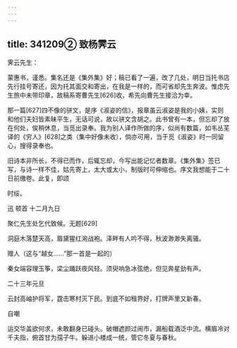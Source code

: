 ```yaml
---
---
---
```

title: 341209② 致杨霁云
---




霁云先生：

蒙惠书，谨悉。集名还是《集外集》好；稿已看了一遍，改了几处，明日当托书店先行挂号寄还，因为托其面交和寄出，在我是一样的，而可省却先生奔波。惟虑先生旅中未带印章，故稿系寄曹先生[626]收，希先向曹先生接洽为幸。

那一篇[627]四不像的骈文，是序《淑姿的信》，报章虽云淑姿是我的小姨，实则和他们夫妇皆素昧平生，无话可说，故以骈文含胡之。此书曾有一本，但忘却了放在何处，俟稍休息，当觅出录奉。我为别人译作所做的序，似尚有数篇，如韦丛芜译的《穷人》[628]之类（集中好像未收），倘亦可用，当于觅《淑姿》时一同留心，搜得录奉也。

旧诗本非所长，不得已而作，后辄忘却，今写出能记忆者数章。《集外集》签已写，与诗一样不佳，姑先寄上，太大或太小，制版时可伸缩也。序文我想能于二十日前缴卷。此复，即颂

时绥。

迅 顿首 十二月九日

聚仁先生处乞代致候。无题[629]

洞庭木落楚天高，眉黛猩红涴战袍。泽畔有人吟不得，秋波渺渺失离骚。

赠人（这与“越女……”那一首是一起的）

秦女端容理玉筝，梁尘踊跃夜风轻。须臾响急冰弦绝，但见奔星劲有声。

二十三年元旦

云封高岫护将军，霆击寒村灭下民。到底不如租界好，打牌声里又新春。

自嘲

运交华盖欲何求，未敢翻身已碰头。破帽遮颜过闹市，漏船载酒泛中流。横眉冷对千夫指，俯首甘为孺子牛。躲进小楼成一统，管它冬夏与春秋。